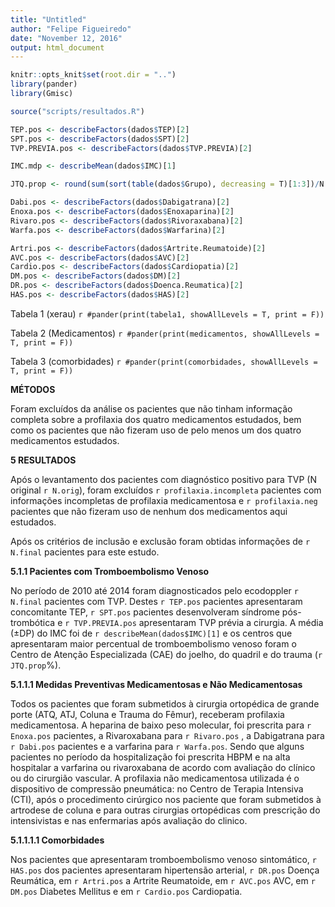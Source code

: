 ```yaml
---
title: "Untitled"
author: "Felipe Figueiredo"
date: "November 12, 2016"
output: html_document
---
```


```r
knitr::opts_knit$set(root.dir = "..")
library(pander)
library(Gmisc)
```

```r
source("scripts/resultados.R")
```

```r

TEP.pos <- describeFactors(dados$TEP)[2]
SPT.pos <- describeFactors(dados$SPT)[2]
TVP.PREVIA.pos <- describeFactors(dados$TVP.PREVIA)[2]

IMC.mdp <- describeMean(dados$IMC)[1]

JTQ.prop <- round(sum(sort(table(dados$Grupo), decreasing = T)[1:3])/N.final*100, 1)
```

```r
Dabi.pos <- describeFactors(dados$Dabigatrana)[2]
Enoxa.pos <- describeFactors(dados$Enoxaparina)[2]
Rivaro.pos <- describeFactors(dados$Rivoraxabana)[2]
Warfa.pos <- describeFactors(dados$Warfarina)[2]
```

```r
Artri.pos <- describeFactors(dados$Artrite.Reumatoide)[2]
AVC.pos <- describeFactors(dados$AVC)[2]
Cardio.pos <- describeFactors(dados$Cardiopatia)[2]
DM.pos <- describeFactors(dados$DM)[2]
DR.pos <- describeFactors(dados$Doenca.Reumatica)[2]
HAS.pos <- describeFactors(dados$HAS)[2]
```

Tabela 1 (xerau)
`r #pander(print(tabela1, showAllLevels = T, print = F))`

Tabela 2 (Medicamentos)
`r #pander(print(medicamentos, showAllLevels = T, print = F))`

Tabela 3 (comorbidades)
`r #pander(print(comorbidades, showAllLevels = T, print = F))`

**MÉTODOS**

Foram excluídos da análise os pacientes que não tinham informação completa sobre a profilaxia dos quatro medicamentos estudados, bem como os pacientes que não fizeram uso de pelo menos um dos quatro medicamentos estudados.

**5 RESULTADOS**

Após o levantamento dos pacientes com diagnóstico positivo para TVP (N original `r N.orig`), foram excluídos `r profilaxia.incompleta` pacientes com informações incompletas de profilaxia medicamentosa e `r profilaxia.neg` pacientes que não fizeram uso de nenhum dos medicamentos aqui estudados.

Após os critérios de inclusão e exclusão foram obtidas informações de `r N.final` pacientes para este estudo.

**5.1.1 Pacientes com Tromboembolismo Venoso**

No período de 2010 até 2014 foram diagnosticados pelo ecodoppler `r N.final` pacientes com TVP.  Destes `r TEP.pos` pacientes apresentaram concomitante TEP, `r SPT.pos` pacientes desenvolveram síndrome pós- trombótica e `r TVP.PREVIA.pos`  apresentaram TVP prévia a cirurgia. A média (&plusmn;DP) do IMC foi de `r describeMean(dados$IMC)[1]` e os centros que apresentaram maior percentual de tromboembolismo venoso foram o Centro de Atenção Especializada (CAE) do joelho, do quadril e do trauma (`r JTQ.prop`%).


**5.1.1.1   Medidas Preventivas Medicamentosas e Não Medicamentosas**

Todos os pacientes que foram submetidos à cirurgia  ortopédica de grande porte (ATQ, ATJ, Coluna e Trauma do Fêmur), receberam profilaxia medicamentosa.  A heparina de baixo peso molecular, foi prescrita para `r Enoxa.pos` pacientes, a Rivaroxabana  para `r Rivaro.pos` , a Dabigatrana para `r Dabi.pos` pacientes e a varfarina para `r Warfa.pos`.  Sendo que alguns pacientes no período da hospitalização  foi prescrita HBPM e na alta hospitalar a varfarina ou rivaroxabana de acordo com  avaliação  do clínico ou  do cirurgião vascular. A profilaxia não medicamentosa utilizada é o dispositivo de compressão pneumática: no Centro de Terapia Intensiva (CTI), após o procedimento cirúrgico nos paciente que foram submetidos à artrodese de coluna e para outras cirurgias ortopédicas com prescrição do intensivistas e nas enfermarias após avaliação do clinico. 


**5.1.1.1.1   Comorbidades**
 
Nos pacientes que apresentaram tromboembolismo venoso sintomático, `r HAS.pos` dos pacientes apresentaram hipertensão arterial, `r DR.pos` Doença Reumática, em `r Artri.pos` a Artrite Reumatoide, em `r AVC.pos` AVC, em `r DM.pos` Diabetes Mellitus e em `r Cardio.pos` Cardiopatia. 
